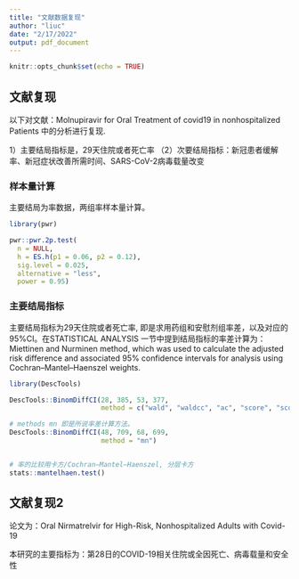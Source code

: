 ```yaml
---
title: "文献数据复现"
author: "liuc"
date: "2/17/2022"
output: pdf_document
---
```


```r
knitr::opts_chunk$set(echo = TRUE)
```

## 文献复现

以下对文献：Molnupiravir for Oral Treatment of covid19 in nonhospitalized Patients 中的分析进行复现.

1）主要结局指标是，29天住院或者死亡率 （2）次要结局指标：新冠患者缓解率、新冠症状改善所需时间、SARS-CoV-2病毒载量改变


### 样本量计算

主要结局为率数据，两组率样本量计算。

```r
library(pwr)

pwr::pwr.2p.test(
  n = NULL,
  h = ES.h(p1 = 0.06, p2 = 0.12),
  sig.level = 0.025,
  alternative = "less",
  power = 0.95)
```


### 主要结局指标 

主要结局指标为29天住院或者死亡率, 即是求用药组和安慰剂组率差，以及对应的95%CI。在STATISTICAL ANALYSIS 一节中提到结局指标的率差计算为：Miettinen and Nurminen method, which was used to calculate the adjusted risk difference and associated 95% confidence intervals for analysis using Cochran–Mantel–Haenszel weights.

```r
library(DescTools)

DescTools::BinomDiffCI(28, 385, 53, 377, 
                       method = c("wald", "waldcc", "ac", "score", "scorecc", "mn", "mee", "blj", "ha", "hal", "jp"))

# methods mn 即是所说率差计算方法。
DescTools::BinomDiffCI(48, 709, 68, 699, 
                       method = "mn")


# 率的比较用卡方/Cochran–Mantel–Haenszel, 分层卡方
stats::mantelhaen.test()


```


## 文献复现2

论文为：Oral Nirmatrelvir for High-Risk, Nonhospitalized Adults with Covid-19

本研究的主要指标为：第28日的COVID-19相关住院或全因死亡、病毒载量和安全性


```r

```

